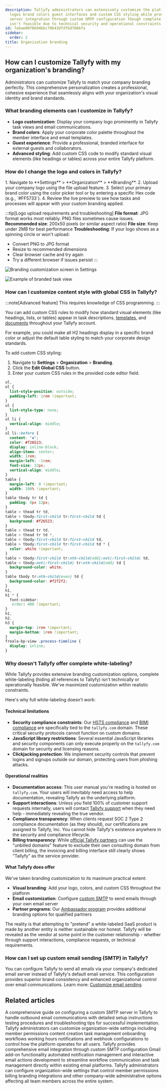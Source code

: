```yaml
---
description: Tallyfy administrators can extensively customize the platform with company
  logos brand colors guest interfaces and custom CSS styling while providing email
  server integration through custom SMTP configuration though complete white-labeling
  isn't feasible due to technical security and operational constraints.
id: 7abae00f0694bbc70b43dfdf6d7086fa
sidebar:
  order: 2
title: Organization branding
---
```



## How can I customize Tallyfy with my organization's branding?

Administrators can customize Tallyfy to match your company branding perfectly. This comprehensive personalization creates a professional, cohesive experience that seamlessly aligns with your organization's visual identity and brand standards.

### What branding elements can I customize in Tallyfy?

*   **Logo customization**: Display your company logo prominently in Tallyfy task views and email communications.
*   **Brand colors**: Apply your corporate color palette throughout the member interface and email templates.
*   **Guest experience**: Provide a professional, branded interface for external guests and collaborators.
*   **Advanced styling**: Add custom CSS code to modify standard visual elements (like headings or tables) across your entire Tallyfy platform.

### How do I change the logo and colors in Tallyfy?

<Steps>
1.  Navigate to **Settings** > **Organization** > **Branding**.
2.  Upload your company logo using the file upload feature.
3.  Select your primary brand color using the color picker tool or by entering a specific Hex code (e.g., `#FF5733`).
4.  Review the live preview to see how tasks and processes will appear with your custom branding applied.
</Steps>

:::tip[Logo upload requirements and troubleshooting]
**File format**: JPG format works most reliably. PNG files sometimes cause issues.
**Recommended size**: 200x50 pixels (or similar aspect ratio)
**File size**: Keep under 2MB for best performance
**Troubleshooting**: If your logo shows as a spinning circle or won't upload:
- Convert PNG to JPG format
- Resize to recommended dimensions
- Clear browser cache and try again
- Try a different browser if issues persist
:::

![Branding customization screen in Settings](https://screenshots.tallyfy.com/tallyfy%2Fpro%2Fdesktop-light-customizing-branding.png)

![Example of branded task view](https://screenshots.tallyfy.com/tallyfy%2Fpro%2Fdesktop-light-see-brandingcolors-tasks.png)

### How can I customize content style with global CSS in Tallyfy?

:::note[Advanced feature]
This requires knowledge of CSS programming.
:::

You can add custom CSS rules to modify how standard visual elements (like headings, lists, or tables) appear in task descriptions, [templates](/products/pro/documenting/templates/), and [documents](/products/pro/documenting/documents/) throughout your Tallyfy account.

For example, you could make all H2 headings display in a specific brand color or adjust the default table styling to match your corporate design standards.

To add custom CSS styling:
<Steps>
1. Navigate to **Settings** > **Organization** > **Branding**.
2. Click the **Edit Global CSS** button.
3. Enter your custom CSS rules in the provided code editor field.
</Steps>

```css
ul,
ol {
  list-style-position: outside;
  padding-left: 1rem !important;
}
ul {
  list-style-type: none;
}
ul li {
  vertical-align: middle;
}
ul li::before {
  content: "▪";
  color: #f26523;
  display: inline-block;
  align-items: center;
  width: 1rem;
  margin-left: -1rem;
  font-size: 22px;
  vertical-align: middle;
}
table {
  margin-left: 0 !important;
  width: 100% !important;
}
table tbody tr td {
  padding: 8px 12px;
}
table > thead tr td,
table > tbody:first-child tr:first-child td {
  background: #f26523;
}
table > thead tr td,
table > thead tr td *,
table > tbody:first-child tr:first-child td,
table > tbody:first-child tr:first-child td * {
  color: white !important;
}
table > tbody:first-child tr:nth-child(odd):not(:first-child) td,
table > tbody:not(:first-child) tr:nth-child(odd) td {
  background-color: white;
}
table tbody tr:nth-child(even) td {
  background-color: #f2f2f2;
}
h1,
h1 * {
  font-sidebar:
   order: 400 !important;
}
h1,
h2,
h3 {
  margin-top: 1rem !important;
  margin-bottom: 1rem !important;
}
froala-bp-view .process-timeline {
  display: inline;
}
```

### Why doesn't Tallyfy offer complete white-labeling?

While Tallyfy provides extensive branding customization options, complete white-labeling (hiding all references to Tallyfy) isn't technically or operationally feasible. We've maximized customization within realistic constraints.

Here's why full white-labeling doesn't work:

#### Technical limitations

*   **Security compliance constraints**: Our [HSTS compliance](/products/pro/compliance/hsts-compliance/) and [BIMI compliance](/products/pro/compliance/bimi-compliance/) are specifically tied to the `tallyfy.com` domain. These critical security protocols cannot function on custom domains.
*   **JavaScript library restrictions**: Several essential JavaScript libraries and security components can only execute properly on the `tallyfy.com` domain for security and licensing reasons.
*   **Clickjacking protection**: We implement security controls that prevent logins and signups outside our domain, protecting users from phishing attacks.

#### Operational realities

*   **Documentation access**: This user manual you're reading is hosted on `tallyfy.com`. Your users will inevitably need access to help documentation, revealing Tallyfy as the underlying platform.
*   **Support interactions**: Unless you field 100% of customer support requests internally, users will contact [Tallyfy support](/products/pro/miscellaneous/support/how-can-i-contact-tallyfys-support-team/) when they need help - immediately revealing the true vendor.
*   **Compliance transparency**: When clients request SOC 2 Type 2 compliance documentation (as they should), our certifications are assigned to Tallyfy, Inc. You cannot hide Tallyfy's existence anywhere in the security and compliance lifecycle.
*   **Billing transparency**: While [official Tallyfy partners](/products/pro/miscellaneous/how-can-i-become-a-tallyfy-partner/) can use the "unbilled domains" feature to exclude their own consulting domain from client billing, the invoicing and billing interface still clearly shows "Tallyfy" as the service provider.

#### What Tallyfy does offer

We've taken branding customization to its maximum practical extent:

*   **Visual branding**: Add your logo, colors, and custom CSS throughout the platform
*   **Email customization**: Configure [custom SMTP](/products/pro/integrations/email/how-to-set-up-custom-smtp-in-tallyfy/) to send emails through your own email server
*   **Partner programs**: Our [Ambassador program](https://tallyfy.com/partners/) provides additional branding options for qualified partners

The reality is that attempting to "pretend" a white-labeled SaaS product is made by another entity is neither sustainable nor honest. Tallyfy will be revealed as the vendor at some point in the customer relationship - whether through support interactions, compliance requests, or technical requirements.

### How can I set up custom email sending (SMTP) in Tallyfy?

You can configure Tallyfy to send all emails via your company's dedicated email server instead of Tallyfy's default email service. This configuration provides superior brand consistency and enhanced organizational control over email communications. Learn more: [Customize email sending](/products/pro/integrations/email/how-to-set-up-custom-smtp-in-tallyfy/).


## Related articles
<CardGrid>
<LinkTitleCard header="<b>Email > Set up custom SMTP sending</b>" href="/products/pro/integrations/email/how-to-set-up-custom-smtp-in-tallyfy/" > A comprehensive guide on configuring a custom SMTP server in Tallyfy to handle outbound email communications with detailed setup instructions testing procedures and troubleshooting tips for successful implementation. </LinkTitleCard>
<LinkTitleCard header="<b>Org Settings > Organization customization settings</b>" href="/products/pro/settings/org-settings/organization-customization-settings/" > Tallyfy administrators can customize organization-wide settings including member permissions content creation task management onboarding workflows working hours notifications and webhook configurations to control how the platform operates for all users. </LinkTitleCard>
<LinkTitleCard header="<b>Integrations > Email and SMTP</b>" href="/products/pro/integrations/email/" > Tallyfy provides comprehensive email integration through custom SMTP configuration Gmail add-on functionality automated notification management and interactive email actions development to streamline workflow communication and task management directly within existing email platforms. </LinkTitleCard>
<LinkTitleCard header="<b>Settings > Organization settings</b>" href="/products/pro/settings/org-settings/" > Tallyfy administrators can configure organization-wide settings that control member permissions billing branding integrations and other company-wide administrative options affecting all team members across the entire system. </LinkTitleCard>
</CardGrid>